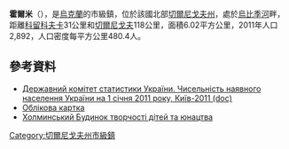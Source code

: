 {{no footnotes|time=2015-09-15T00:19:46+00:00}}
{{coord|51|52|39|N|32|36|24|E|scale:30000|display=title}}

'''霍爾米'''（{{lang-uk|Холми}}），是[[烏克蘭|烏克蘭]]的市級鎮，位於該國北部[[切爾尼戈夫州|切爾尼戈夫州]]，處於[[烏比季河|烏比季河]]畔，距離[[科留科夫卡|科留科夫卡]]31公里和[[切爾尼戈夫|切爾尼戈夫]]118公里，面積6.02平方公里，2011年人口2,892，人口密度每平方公里480.4人。

==參考資料==
*[https://web.archive.org/web/20121010205321/http://stat6.stat.lviv.ua/PXWEB2007/ukr/publ/2011/chnas.zip Державний комітет статистики України. Чисельність наявного населення України на 1 січня 2011 року, Київ-2011 (doc)]
* [http://gska2.rada.gov.ua/pls/z7502/A005?rdat1=19.07.2008&rf7571=40278 Облікова картка]{{dead link|date=2018年5月 |bot=InternetArchiveBot |fix-attempted=yes }}
* [http://dvovuk.ucoz.ru Холминський Будинок творчості дітей та юнацтва] {{Wayback|url=http://dvovuk.ucoz.ru/ |date=20190216073452 }}

{{DEFAULTSORT:Холми}}
[[Category:切爾尼戈夫州市級鎮|Category:切爾尼戈夫州市級鎮]]


{{Chernihiv-geo-stub}}